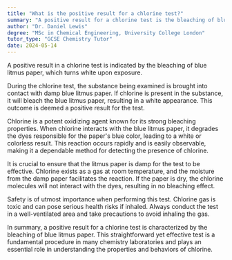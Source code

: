 ```yaml
---
title: "What is the positive result for a chlorine test?"
summary: "A positive result for a chlorine test is the bleaching of blue litmus paper, turning it white."
author: "Dr. Daniel Lewis"
degree: "MSc in Chemical Engineering, University College London"
tutor_type: "GCSE Chemistry Tutor"
date: 2024-05-14
---
```


A positive result in a chlorine test is indicated by the bleaching of blue litmus paper, which turns white upon exposure.

During the chlorine test, the substance being examined is brought into contact with damp blue litmus paper. If chlorine is present in the substance, it will bleach the blue litmus paper, resulting in a white appearance. This outcome is deemed a positive result for the test.

Chlorine is a potent oxidizing agent known for its strong bleaching properties. When chlorine interacts with the blue litmus paper, it degrades the dyes responsible for the paper's blue color, leading to a white or colorless result. This reaction occurs rapidly and is easily observable, making it a dependable method for detecting the presence of chlorine.

It is crucial to ensure that the litmus paper is damp for the test to be effective. Chlorine exists as a gas at room temperature, and the moisture from the damp paper facilitates the reaction. If the paper is dry, the chlorine molecules will not interact with the dyes, resulting in no bleaching effect.

Safety is of utmost importance when performing this test. Chlorine gas is toxic and can pose serious health risks if inhaled. Always conduct the test in a well-ventilated area and take precautions to avoid inhaling the gas.

In summary, a positive result for a chlorine test is characterized by the bleaching of blue litmus paper. This straightforward yet effective test is a fundamental procedure in many chemistry laboratories and plays an essential role in understanding the properties and behaviors of chlorine.
    